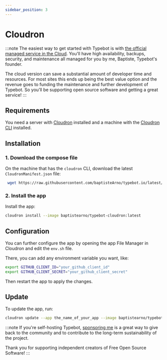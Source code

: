 ```yaml
---
sidebar_position: 3
---
```



# Cloudron

:::note
The easiest way to get started with Typebot is with [the official managed service in the Cloud](https://app.typebot.io). You'll have high availability, backups, security, and maintenance all managed for you by me, Baptiste, Typebot's founder.

The cloud version can save a substantial amount of developer time and resources. For most sites this ends up being the best value option and the revenue goes to funding the maintenance and further development of Typebot. So you’ll be supporting open source software and getting a great service!
:::

## Requirements

You need a server with [Cloudron](https://www.cloudron.io/) installed and a machine with the [Cloudron CLI](https://docs.cloudron.io/packaging/cli/) installed.

## Installation

### 1. Download the compose file

On the machine that has the `cloudron` CLI, download the latest `CloudronManifest.json` file:

```sh
 wget https://raw.githubusercontent.com/baptisteArno/typebot.io/latest/packages/cloudron/CloudronManifest.json
```

### 2. Install the app

Install the app:

```sh
cloudron install --image baptistearno/typebot-cloudron:latest
```

## Configuration

You can further configure the app by opening the app File Manager in Cloudron and edit the `env.sh` file.

There, you can add any environment variable you want, like:

```sh
export GITHUB_CLIENT_ID="your_github_client_id"
export GITHUB_CLIENT_SECRET="your_github_client_secret"
```

Then restart the app to apply the changes.

## Update

To update the app, run:

```sh
cloudron update --app the_name_of_your_app --image baptistearno/typebot-cloudron:latest
```

:::note
If you're self-hosting Typebot, [sponsoring me](https://github.com/sponsors/baptisteArno) is a great way to give back to the community and to contribute to the long-term sustainability of the project.

<SponsorButton />

Thank you for supporting independent creators of Free Open Source Software!
:::
